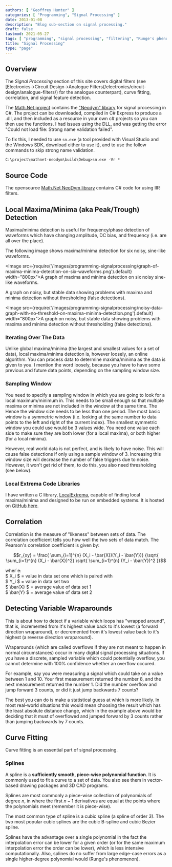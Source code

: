 ```yaml
---
authors: [ "Geoffrey Hunter" ]
categories: [ "Programming", "Signal Processing" ]
date: 2013-01-08
description: "Blog sub-section on signal processing."
draft: false
lastmod: 2021-05-27
tags: [ "programming", "signal processing", "filtering", "Runge's phenomenon" ]
title: "Signal Processing"
type: "page"
---
```


## Overview

The _Signal Processing_ section of this site covers digital filters (see [Electronics->Circuit Design->Analogue Filters(/electronics/circuit-design/analogue-filters/) for the analogue counterpart), curve fitting, correlation, and signal feature detection.

The [Math.Net project](http://www.mathdotnet.com/) contains the ["Neodym" library](http://neodym.mathdotnet.com/) for signal processing in C#. The project can be downloaded, compiled in C# Express to produce a .dll, and then included as a resource in your own c# projects so you can then use the functions. I had issues using the DLL, and was getting the error "Could not load file: Strong name validation failed".

To fix this, I needed to use `sn.exe` (a tool provided with Visual Studio and the Windows SDK, download either to use it), and to use the follow commands to skip strong name validation.

```text
C:\project\mathnet-neodym\build\Debug>sn.exe -Vr *
```

## Source Code

The opensource [Math.Net NeoDym library](http://neodym.mathdotnet.com/) contains C# code for using IIR filters.

## Local Maxima/Minima (aka Peak/Trough) Detection

Maxima/minima detection is useful for frequency/phase detection of waveforms which have changing amplitude, DC bias, and frequency (i.e. are all over the place).

The following image shows maxima/minima detection for six noisy, sine-like waveforms.

<Image src={require('/images/programming-signalprocessing/graph-of-maxima-minima-detection-on-six-waveforms.png').default} width="800px">A graph of maxima and minima detection on six noisy sine-like waveforms.</Image>

A graph on noisy, but stable data showing problems with maxima and minima detection without thresholding (false detections).

<Image src={require('/images/programming-signalprocessing/noisy-data-graph-with-no-threshold-on-maxima-minima-detection.png').default} width="800px">A graph on noisy, but stable data showing problems with maxima and minima detection without thresholding (false detections).</Image>

### Iterating Over The Data

Unlike global maxima/minima (the largest and smallest values for a set of data), local maxima/minima detection is, however loosely, an online algorithm. You can process data to determine maxima/minima as the data is given to you. I mention the word loosely, because you have to have some previous and future data points, depending on the sampling window size.

### Sampling Window

You need to specify a sampling window in which you are going to look for a local maximum/minimum in. This needs to be small enough so that multiple maxima or minima are not included in the window at the same time. The Hence the window size needs to be less than one period. The most basic window is a symmetric window (i.e. looking at the same number to data points to the left and right of the current index). The smallest symmetric window you could use would be 3 values wide. You need one value each side to make sure they are both lower (for a local maxima), or both higher (for a local minima).

However, real world data is not perfect, and is likely to have noise. This will cause false detections if only using a sample window of 3. Increasing this window size will decrease the number of false triggers due to noise. However, it won't get rid of them, to do this, you also need thresholding (see below).

### Local Extrema Code Libraries

I have written a C library, [LocalExtrema](https://github.com/gbmhunter/LocalExtrema), capable of finding local maxima/minima and designed to be run on embedded systems. It is hosted on [GitHub here](https://github.com/gbmhunter/LocalExtrema).

## Correlation

Correlation is the measure of "likeness" between sets of data. The correlation coefficient tells you how well the two sets of data match. The Pearson's correlation coefficient is given by:

$$r_{xy} = \frac{ \sum_{i=1}^{n} (X_i - \bar{X})(Y_i - \bar{Y})} {\sqrt{ \sum_{i=1}^{n} (X_i - \bar{X})^2} \sqrt{ \sum_{i=1}^{n} (Y_i - \bar{Y})^2 }}$$

<p class="centered">
    wher`e:<br/>
    $ X_i $ = value in data set one which is paired with<br/>
    $ Y_i $ = value in data set two<br/>
    $ \bar{X} $ = average value of data set 1<br/>
    $ \bar{Y} $ = average value of data set 2<br/>
</p>

## Detecting Variable Wraparounds

This is about how to detect if a variable which loops has "wrapped around", that is, incremented from it's highest value back to it's lowest (a forward direction wraparound), or decremented from it's lowest value back to it's highest (a reverse direction wraparound).

Wraparounds (which are called overflows if they are not meant to happen in normal circumstances) occur in many digital signal processing situations. If you have a discrete, sampled variable which could potentially overflow, you cannot determine with 100% confidence whether an overflow occured.

For example, say you were measuring a signal which could take on a value between 1 and 10. Your first measurement returned the number 8, and the next measurement returned the number 1. Did the number overflow and jump forward  3 counts, or did it just jump backwards 7 counts?

The best you can do is make a statistical guess at which is more likely. In most real-world situations this would mean choosing the result which has the least absolute distance change, which in the example above would be deciding that it must of overflowed and jumped forward by 3 counts rather than jumping backwards by 7 counts.

## Curve Fitting

Curve fitting is an essential part of signal processing.

### Splines

A spline is a **sufficiently smooth, piece-wise polynomial function**. It is commonly used to fit a curve to a set of data. You also see them in vector-based drawing packages and 3D CAD programs.

Splines are most commonly a piece-wise collection of polynomials of degree $n$, in where the first $n - 1$ derivatives are equal at the points where the polynomials meet (remember it is piece-wise).

The most common type of spline is a cubic spline (a spline of order 3). The two most popular cubic splines are the cubic B-spline and cubic Bezier spline.

Splines have the advantage over a single polynomial in the fact the interpolation error can be lower for a given order (or for the same maximum interpolation error the order can be lower), which is less intensive computationally. Also, splines do no suffer from large edge-case errors as a single higher-degree polynomial would (Runge's phenomenon).
